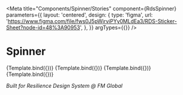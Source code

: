 
<Meta
  title="Components/Spinner/Stories"
  component={RdsSpinner}
  parameters={{
    layout: 'centered',
    design: {
      type: 'figma',
      url: 'https://www.figma.com/file/fws0J5pWjrviPYy0MLdEa3/RDS-Sticker-Sheet?node-id=48%3A90953',
    },
  }}
  argTypes={{}}
/>


# Spinner

<Canvas>
  <Story
    name="Small"
    args={{
      size: 'sm',
    }}
  >
    {Template.bind({})}
  </Story>
  <Story
    name="Default"
    args={{
      size: 'md',
    }}
  >
    {Template.bind({})}
  </Story>
  <Story
    name="Large"
    args={{
      size: 'lg',
    }}
  >
    {Template.bind({})}
  </Story>
  <Story
    name="Extra Large"
    args={{
      size: 'xl',
    }}
  >
    {Template.bind({})}
  </Story>
</Canvas>

_Built for Resilience Design System @ FM Global_
